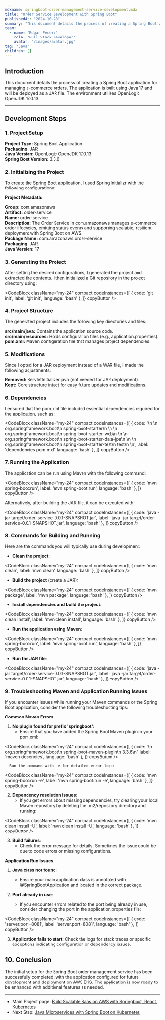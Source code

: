 ```yaml
---
mdxname: springboot-order-management-service-development.mdx
title: "Order Service Development with Spring Boot"
publishedAt: "2024-10-28"
summary: "This document details the process of creating a Spring Boot application for managing e-commerce orders. The application is built using Java 17 and will be deployed as a JAR file. The environment utilizes OpenLogic OpenJDK 17.0.13."
team:
  - name: "Edgar Pecero"
    role: "Full Stack Developer"
    avatar: "/images/avatar.jpg"
tag: "Java"
children: []
---
```


## Introduction

This document details the process of creating a Spring Boot application for managing e-commerce orders. The application is built using Java 17 and will be deployed as a JAR file. The environment utilizes OpenLogic OpenJDK 17.0.13.

---

## Development Steps

### 1. Project Setup  

**Project Type:** Spring Boot Application  
**Packaging:** JAR  
**Java Version:** OpenLogic OpenJDK 17.0.13  
**Spring Boot Version:** 3.3.6  

### 2. Initializing the Project  

To create the Spring Boot application, I used Spring Initializr with the following configurations:  

**Project Metadata:**  

**Group:** com.amazonaws  
**Artifact:** order-service  
**Name:** order-service  
**Description:** The Order Service in com.amazonaws manages e-commerce order lifecycles, emitting status events and supporting scalable, resilient deployment with Spring Boot on AWS.  
**Package Name:** com.amazonaws.order-service  
**Packaging:** JAR  
**Java Version:** 17  

### 3. Generating the Project  

After setting the desired configurations, I generated the project and extracted the contents. I then initialized a Git repository in the project directory using:

<CodeBlock className="my-24"
    compact
    codeInstances={[
        {
            code: 'git init',
            label: 'git init',
            language: 'bash'
        },
    ]}
    copyButton
/>

### 4. Project Structure  

The generated project includes the following key directories and files:  

**src/main/java:** Contains the application source code.  
**src/main/resources:** Holds configuration files (e.g., application.properties).  
**pom.xml:** Maven configuration file that manages project dependencies.  

### 5. Modifications  

Since I opted for a JAR deployment instead of a WAR file, I made the following adjustments:  

**Removed:** ServletInitializer.java (not needed for JAR deployment).  
**Kept:** Core structure intact for easy future updates and modifications.  

### 6. Dependencies  

I ensured that the pom.xml file included essential dependencies required for the application, such as:

<CodeBlock className="my-24"
    compact
    codeInstances={[
        {
            code: '<dependencies>\n  <dependency>\n    <groupId>org.springframework.boot</groupId>\n    <artifactId>spring-boot-starter</artifactId>\n  </dependency>\n  <dependency>\n    <groupId>org.springframework.boot</groupId>\n    <artifactId>spring-boot-starter-web</artifactId>\n  </dependency>\n  <dependency>\n    <groupId>org.springframework.boot</groupId>\n    <artifactId>spring-boot-starter-data-jpa</artifactId>\n  </dependency>\n  <dependency>\n    <groupId>org.springframework.boot</groupId>\n    <artifactId>spring-boot-starter-test</artifactId>\n    <scope>test</scope>\n  </dependency>\n</dependencies>',
            label: 'dependencies pom.mxl',
            language: 'bash'
        },
    ]}
    copyButton
/>

### 7. Running the Application

The application can be run using Maven with the following command:

<CodeBlock className="my-24"
    compact
    codeInstances={[
        {
            code: 'mvn spring-boot:run',
            label: 'mvn spring-boot:run',
            language: 'bash'
        },
    ]}
    copyButton
/>

Alternatively, after building the JAR file, it can be executed with:

<CodeBlock className="my-24"
    compact
    codeInstances={[
        {
            code: 'java -jar target/order-service-0.0.1-SNAPSHOT.jar',
            label: 'java -jar target/order-service-0.0.1-SNAPSHOT.jar',
            language: 'bash'
        },
    ]}
    copyButton
/>

### 8. Commands for Building and Running

Here are the commands you will typically use during development:

- **Clean the project**:

<CodeBlock className="my-24"
    compact
    codeInstances={[
        {
            code: 'mvn clean',
            label: 'mvn clean',
            language: 'bash'
        },
    ]}
    copyButton
/>

- **Build the project** (create a JAR):

<CodeBlock className="my-24"
    compact
    codeInstances={[
        {
            code: 'mvn package',
            label: 'mvn package',
            language: 'bash'
        },
    ]}
    copyButton
/>

- **Install dependencies and build the project**:

<CodeBlock className="my-24"
    compact
    codeInstances={[
        {
            code: 'mvn clean install',
            label: 'mvn clean install',
            language: 'bash'
        },
    ]}
    copyButton
/>

- **Run the application using Maven**:

<CodeBlock className="my-24"
    compact
    codeInstances={[
        {
            code: 'mvn spring-boot:run',
            label: 'mvn spring-boot:run',
            language: 'bash'
        },
    ]}
    copyButton
/>

- **Run the JAR file**:

<CodeBlock className="my-24"
    compact
    codeInstances={[
        {
            code: 'java -jar target/order-service-0.0.1-SNAPSHOT.jar',
            label: 'java -jar target/order-service-0.0.1-SNAPSHOT.jar',
            language: 'bash'
        },
    ]}
    copyButton
/>

### 9. Troubleshooting Maven and Application Running Issues  

If you encounter issues while running your Maven commands or the Spring Boot application, consider the following troubleshooting tips:  

**Common Maven Errors**  

1. **No plugin found for prefix 'springboot':**  
    - Ensure that you have added the Spring Boot Maven plugin in your pom.xml:  

<CodeBlock className="my-24"
    compact
    codeInstances={[
        {
            code: '<plugin>\n  <groupId>org.springframework.boot</groupId>\n  <artifactId>spring-boot-maven-plugin</artifactId>\n  <version>3.3.6</version>\n</plugin>',
            label: 'maven depencies',
            language: 'bash'
        },
    ]}
    copyButton
/>

    - Run the command with -e for detailed error logs: 

<CodeBlock className="my-24"
    compact
    codeInstances={[
        {
            code: 'mvn spring-boot:run -e',
            label: 'mvn spring-boot:run -e',
            language: 'bash'
        },
    ]}
    copyButton
/>

2. **Dependency resolution issues:**  
    - If you get errors about missing dependencies, try clearing your local Maven repository by deleting the .m2/repository directory and running:

<CodeBlock className="my-24"
    compact
    codeInstances={[
        {
            code: 'mvn clean install -U',
            label: 'mvn clean install -U',
            language: 'bash'
        },
    ]}
    copyButton
/>

3. **Build failures**:
    - Check the error message for details. Sometimes the issue could be due to code errors or missing configurations.

**Application Run Issues**

1. **Java class not found**:
    - Ensure your main application class is annotated with @SpringBootApplication and located in the correct package.

2. **Port already in use**:
    - If you encounter errors related to the port being already in use, consider changing the port in the application.properties file:

<CodeBlock className="my-24"
    compact
    codeInstances={[
        {
            code: 'server.port=8081',
            label: 'server.port=8081',
            language: 'bash'
        },
    ]}
    copyButton
/>

3. **Application fails to start**:
Check the logs for stack traces or specific exceptions indicating configuration or dependency issues.


## 10. Conclusion

The initial setup for the Spring Boot order management service has been successfully completed, with the application configured for future development and deployment on AWS EKS. The application is now ready to be enhanced with additional features as needed.

---

- Main Project page: [Build Scalable Saas on AWS with Springboot, React, Kubernetes](/blog/build-scalable-saas-on-aws-with-springboot-react)
- Next Step: [Java Microservices with Spring Boot on Kubernetes](/blog/java-microservices-with-springboot-on-kubernetes)